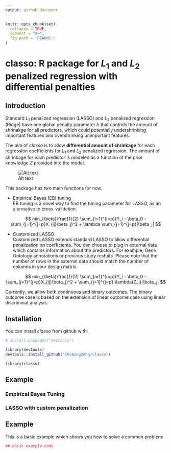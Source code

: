 ```yaml
---
output: github_document
---
```


<!-- README.md is generated from README.Rmd. Please edit that file -->
```r
knitr::opts_chunk$set(
  collapse = TRUE,
  comment = "#>",
  fig.path = "README-"
)
```

# classo: R package for $L_1$ and $L_2$ penalized regression with differential penalties

## Introduction
Standard $L_1$ penalized regression (LASSO) and $L_2$ penalized regression (Ridge) have one global penalty parameter $\lambda$ that controls the amount of shrinakge for all predictors, which could potentially undershrinking important features and overshrinking unimportant features. 

The aim of *classo* is to allow **differential amount of shrinkage** for each regression coefficients for $L_1$ and $L_2$ penalized regression. The amount of shrinkage for each predictor is modeled as a function of the prior knowledge $Z$ provided into the model. 

![Alt text](/Users/chubingzeng/Desktop/objective.png)

This package has two main functions for now. 

* Empirical Bayes (EB) tuning \
  EB tuning is a novel way to find the tuning parameter for LASSO, as an alternative to cross-validation. 

$$ min_{\beta}\frac{1}{2} \sum_{i=1}^{i=p}(Y_i - \beta_0 - \sum_{j=1}^{j=p}X_{ij}\beta_j)^2 + \lambda \sum_{j=1}^{j=p}|\beta_j| $$

* Customized LASSO \
  Customized LASSO extends standard LASSO to allow differential penalization on coefficients. You can choose to plug in external data which contains information about the predictors. For example, Gene Ontology annotations or previous study restults. Please note that the number of rows in the external data should match the number of columns in your design matrix. 

$$ min_{\beta}\frac{1}{2} \sum_{i=1}^{i=p}(Y_i - \beta_0 - \sum_{j=1}^{j=p}X_{ij}\beta_j)^2 + \sum_{j=1}^{j=p} \lambda(Z_j)|\beta_j| $$

Currently, we allow both continuous and binary outcomes. The binary outcome case is based on the extension of linear outcome case using linear discriminat analysis. 

## Installation
You can install *classo* from github with:

```r
# install.packages("devtools")

library(devtools)
devtools::install_github("ChubingZeng/classo")

library(classo)
```

## Example
### Empirical Bayes Tuning

### LASSO with custom penalization


## Example

This is a basic example which shows you how to solve a common problem:

```r
## basic example code
```
